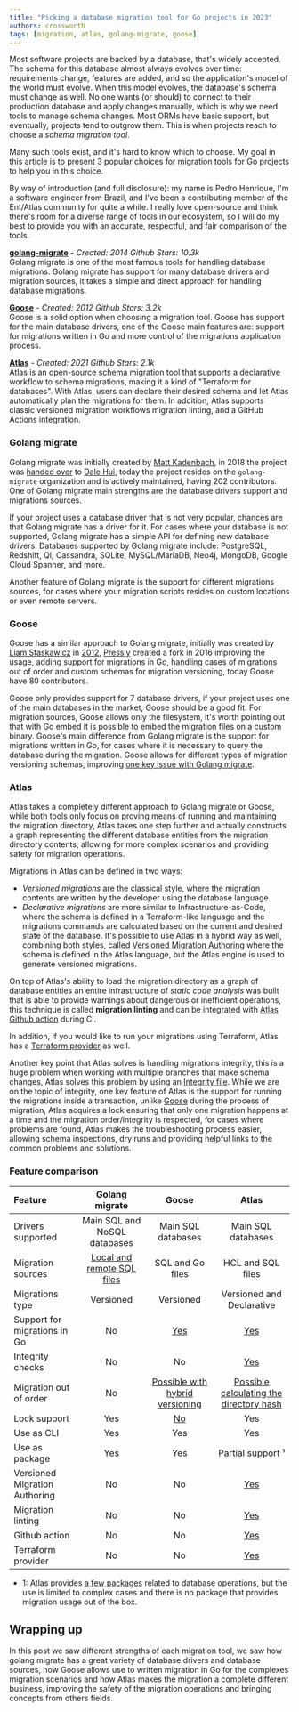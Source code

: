 ```yaml
---
title: "Picking a database migration tool for Go projects in 2023"
authors: crossworth
tags: [migration, atlas, golang-migrate, goose]
---
```


Most software projects are backed by a database, that's widely accepted. The schema
for this database almost always evolves over time: requirements
change, features are added, and so the application's model of the world must evolve.
When this model evolves, the database's schema must change as well. No one wants (or should)
to connect to their production database and apply changes manually, which is why
we need tools to manage schema changes. Most ORMs have basic support, but eventually,
projects tend to outgrow them. This is when projects reach to choose a _schema migration tool_.

Many such tools exist, and it's hard to know which to choose. My goal in this article
is to present 3 popular choices for migration tools for Go projects to help you in this choice.

By way of introduction (and full disclosure): my name is Pedro Henrique, I'm a software engineer from Brazil,
and I've been a contributing member of the Ent/Atlas community for quite a while. I really love open-source
and think there's room for a diverse range of tools in our ecosystem, so I will do my best to provide
you with an accurate, respectful, and fair comparison of the tools.

**[golang-migrate](https://github.com/golang-migrate/migrate)** - *Created: 2014 Github Stars: 10.3k*<br />
Golang migrate is one of the most famous tools for handling database migrations.
Golang migrate has support for many database drivers and migration sources, it takes a simple
and direct approach for handling database migrations.

**[Goose](https://github.com/pressly/goose)** - *Created: 2012 Github Stars: 3.2k*<br />
Goose is a solid option when choosing a migration tool. Goose has support for the main
database drivers, one of the Goose main features are: support for migrations
written in Go and more control of the migrations application process.

**[Atlas](https://github.com/ariga/atlas)** - *Created: 2021 Github Stars: 2.1k*<br />
Atlas is an open-source schema migration tool that supports a declarative workflow to schema
migrations, making it a kind of "Terraform for databases". With Atlas, users can declare their desired schema
and let Atlas automatically plan the migrations for them. In addition, Atlas supports classic versioned migration
workflows migration linting, and a GitHub Actions integration.


### Golang migrate
Golang migrate was initially created by [Matt Kadenbach](https://github.com/mattes), in 2018 the project was [handed
over](https://github.com/mattes/migrate/issues/311) to [Dale Hui](https://github.com/dhui), today the project resides
on the `golang-migrate` organization and is actively maintained, having 202 contributors.
One of Golang migrate main strengths are the database drivers support and migrations sources.

If your project uses a database driver that is not very popular, chances are that Golang
migrate has a driver for it. For cases where your database is not supported, Golang migrate has
a simple API for defining new database drivers. Databases supported by Golang migrate
include: PostgreSQL, Redshift, Ql, Cassandra, SQLite, MySQL/MariaDB, Neo4j, MongoDB,
Google Cloud Spanner, and more.

Another feature of Golang migrate is the support for different migrations sources, for cases where your
migration scripts resides on custom locations or even remote servers.


### Goose
Goose has a similar approach to Golang migrate, initially was created by [Liam
Staskawicz](https://bitbucket.org/liamstask/) in [2012](https://bitbucket.org/liamstask/goose/src/3e2b32284c219f120a588f1fe4798be671c94dfb/),
[Pressly](https://github.com/pressly) created a fork in 2016 improving the usage, adding support for
migrations in Go, handling cases of migrations out of order and custom schemas for migration
versioning, today Goose have 80 contributors.

Goose only provides support for 7 database drivers, if your project uses one of the main
databases in the market, Goose should be a good fit. For migration sources, Goose allows only
the filesystem, it's worth pointing out that with Go embed it is possible to embed the migration
files on a custom binary. Goose's main difference from Golang migrate is the support for
migrations written in Go, for cases where it is necessary to query the database during the
migration. Goose allows for different types of migration versioning schemas, improving
[one key issue with Golang migrate](https://github.com/golang-migrate/migrate/issues/510).


### Atlas
Atlas takes a completely different approach to Golang migrate or Goose, while both
tools only focus on proving means of running and maintaining the migration directory, Atlas
takes one step further and actually constructs a graph representing the different database
entities from the migration directory contents, allowing for more complex
scenarios and providing safety for migration operations.

Migrations in Atlas can be defined in two ways:
* *Versioned migrations* are the classical style, where the migration contents are written by the developer
using the database language.
* *Declarative migrations* are more similar to Infrastructure-as-Code,
where the schema is defined in a Terraform-like language and the migrations commands are
calculated based on the current and desired state of the database. It's possible to use Atlas in
a hybrid way as well, combining both styles, called [Versioned Migration Authoring](https://atlasgo.io/versioned/diff)
where the schema is defined in the Atlas language, but the Atlas engine is used to generate versioned migrations.

On top of Atlas's ability to load the migration directory as a graph of database entities
an entire infrastructure of _static code analysis_ was built that is able to provide warnings
about dangerous or inefficient operations, this technique is called **migration linting** and can be
integrated with [Atlas Github action](https://atlasgo.io/integrations/github-actions) during CI.

In addition, if you would like to run your migrations using Terraform, Atlas has a [Terraform provider](https://atlasgo.io/integrations/terraform-provider)
as well.

Another key point that Atlas solves is handling migrations integrity, this is a huge problem when working with
multiple branches that make schema changes, Atlas solves this problem by  using an [Integrity
file](https://atlasgo.io/concepts/migration-directory-integrity). While we are on the topic of integrity,
one key feature of Atlas is the support for running the migrations inside a transaction, unlike [Goose](https://github.com/pressly/goose/issues/335)
during the process of migration, Atlas acquires a lock ensuring that only one migration happens at a time
and the migration order/integrity is respected, for cases where problems are found, Atlas makes
the troubleshooting process easier, allowing schema inspections, dry runs and providing helpful links to
the common problems and solutions.

### Feature comparison

| Feature | Golang migrate | Goose | Atlas |
| :--- | :----: | :----: | :----: |
| Drivers supported | Main SQL and NoSQL databases | Main SQL databases | Main SQL databases |
| Migration sources | [Local and remote SQL files](https://github.com/golang-migrate/migrate#migration-sources) | SQL and Go files | HCL and SQL files |
| Migrations type | Versioned | Versioned | Versioned and Declarative |
| Support for migrations in Go | No | [Yes](https://github.com/pressly/goose#go-migrations) | [Yes](https://entgo.io/docs/data-migrations/) |
| Integrity checks | No | No | [Yes](https://atlasgo.io/concepts/migration-directory-integrity) |
| Migration out of order | No | [Possible with hybrid versioning](https://github.com/pressly/goose#hybrid-versioning) | [Possible calculating the directory hash](https://atlasgo.io/versioned/new#recalculating-the-directory-hash) |
| Lock support | Yes | [No](https://github.com/pressly/goose/issues/335) | Yes |
| Use as CLI | Yes | Yes | Yes |
| Use as package | Yes | Yes | Partial support ¹ |
| Versioned Migration Authoring | No | No | [Yes](https://atlasgo.io/versioned/diff) |
| Migration linting | No | No | [Yes](https://atlasgo.io/versioned/lint) |
| Github action | No | No | [Yes](https://atlasgo.io/integrations/github-actions) |
| Terraform provider | No | No | [Yes](https://atlasgo.io/integrations/terraform-provider) |

- 1: Atlas provides [a few packages](https://pkg.go.dev/ariga.io/atlas#section-directories) related to database operations, but the use is limited to complex cases
and there is no package that provides migration usage out of the box.


## Wrapping up

In this post we saw different strengths of each migration tool, we saw how golang
migrate has a great variety of database drivers and database sources, how Goose allows use
to written migration in Go for the complexes migration scenarios and how Atlas makes the
migration a complete different business, improving the safety of the migration operations and
bringing concepts from others fields.
